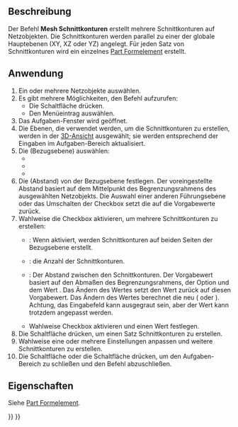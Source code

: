 <languages/>

{{Docnav/de
|[[Mesh_SectionByPlane/de|SectionByPlane]]
|[[Mesh_Merge/de|Zusammenführen]]
|[[Mesh_Workbench/de|Mesh]]
|IconL=Mesh_SectionByPlane.svg
|IconR=Mesh_Merge.svg
|IconC=Workbench_Mesh.svg
}}

{{GuiCommand/de
|Name=Mesh CrossSections
|Name/de=Mesh Schnittkonturen
|MenuLocation=Netze → Schneiden → Schnitte
|Workbenches=[[Mesh_Workbench/de|Mesh]]
|Version=0.19
|SeeAlso=[[Mesh_SectionByPlane/de|Mesh SchnittMitEbene]]
}}

<span id="Description"></span>
==Beschreibung==

Der Befehl '''Mesh Schnittkonturen''' erstellt mehrere Schnittkonturen auf Netzobjekten. Die Schnittkonturen werden parallel zu einer der globale Hauptebenen (XY, XZ oder YZ) angelegt. Für jeden Satz von Schnittkonturen wird ein einzelnes [[Part_Feature/de|Part Formelement]] erstellt.

<span id="Usage"></span>
==Anwendung==

# Ein oder mehrere Netzobjekte auswählen.
# Es gibt mehrere Möglichkeiten, den Befehl aufzurufen:
#* Die Schaltfläche {{Button|[[Image:Mesh_CrossSections.svg|16px]] [[Mesh_CrossSections/de|Schnitte]]}} drücken.
#* Den Menüeintrag {{MenuCommand|Vetze → Schneiden → [[Image:Mesh_CrossSections.svg|16px]] Schnitte}} auswählen.
# Das Aufgaben-Fenster {{MenuCommand|Schnitte}} wird geöffnet.
# Die Ebenen, die verwendet werden, um die Schnittkonturen zu erstellen, werden in der [[3D_View/de|3D-Ansicht]] ausgewählt; sie werden entsprechend der Eingaben im Aufgaben-Bereich aktualisiert.
# Die {{MenuCommand|Führungsebene}} (Bezugsebene) auswählen:
#* {{MenuCommand|XY}}
#* {{MenuCommand|XZ}}
#* {{MenuCommand|YZ}}
# Die {{MenuCommand|Position}} (Abstand) von der Bezugsebene festlegen. Der voreingestellte Abstand basiert auf dem Mittelpunkt des Begrenzungsrahmens des ausgewählten Netzobjekts. Die Auswahl einer anderen Führungsebene oder das Umschalten der Checkbox {{MenuCommand|Schnitte}} setzt die {{MenuCommand|Positon}} auf die Vorgabewerte zurück.
# Wahlweise die Checkbox {{MenuCommand|Schnitte}} aktivieren, um mehrere Schnittkonturen zu erstellen:
#* {{MenuCommand|Beidseitig}}: Wenn aktiviert, werden Schnittkonturen auf beiden Seiten der Bezugsebene erstellt.
#* {{MenuCommand|Anzahl}}: die Anzahl der Schnittkonturen.
#* {{MenuCommand|Entfernung}}: Der Abstand zwischen den Schnittkonturen. Der Vorgabewert basiert auf den Abmaßen des Begrenzungsrahmens, der Option {{MenuCommand|Beidseitig}} und dem Wert {{MenuCommand|Anzahl}}. Das Ändern des Wertes  {{MenuCommand|Anzahl}} setzt den Wert {{MenuCommand|Entfernung}} zurück auf diesen Vorgabewert. Das Ändern des Wertes {{MenuCommand|Beidseiteg}} berechnet die  {{MenuCommand|Entfernung}} neu ({{value|*2.0}} oder {{value|*0.5}}). Achtung, das Eingabefeld kann ausgegraut sein, aber der Wert kann trotzdem angepasst werden.
#* Wahlweise Checkbox {{MenuCommand|Kanten verbinden, wenn die Distanz kleiner ist als}} aktivieren und einen Wert festlegen.
# Die Schaltfläche {{button|Anwenden}} drücken, um einen Satz Schnittkonturen zu erstellen.
# Wahlweise eine oder mehrere Einstellungen anpassen und weitere Schnittkonturen zu erstellen.
# Die Schaltfläche {{button|OK}} oder die Schaltfläche {{button|Abbrechen}} drücken, um den Aufgaben-Bereich zu schließen und den Befehl abzuschließen.

<span id="Properties"></span>
==Eigenschaften==

Siehe [[Part_Feature/de|Part Formelement]].


{{Docnav/de
|[[Mesh_SectionByPlane/de|SectionByPlane]]
|[[Mesh_Merge/de|Zusammenführen]]
|[[Mesh_Workbench/de|Mesh]]
|IconL=Mesh_SectionByPlane.svg
|IconR=Mesh_Merge.svg
|IconC=Workbench_Mesh.svg
}}

{{Mesh Tools navi{{#translation:}}}}
{{Userdocnavi{{#translation:}}}}
